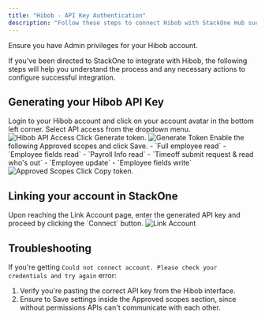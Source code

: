```yaml
---
title: "Hibob - API Key Authentication"
description: "Follow these steps to connect Hibob with StackOne Hub successfully."
---
```



<Warning>
  Ensure you have Admin privileges for your Hibob account.
</Warning>

If you've been directed to StackOne to integrate with Hibob, the following steps will help you understand the process and any necessary actions to configure successful integration.

## Generating your Hibob API Key

<Steps>
  <Step title="Login to Hibob">
    Login to your Hibob account and click on your account avatar in the bottom left corner. Select API access from the dropdown menu.
    <Frame>
      <img className='rounded-md' style={{ margin: '0 auto', border: '1px solid #efefef' }} alt="Hibob API Access" src="/images/hibob/image1.png" />
    </Frame>
  </Step>

  <Step title="Generate token">
    Click Generate token.
    <Frame>
      <img className='rounded-md' style={{ margin: '0 auto', border: '1px solid #efefef' }} alt="Generate Token" src="/images/hibob/image2.png" />
    </Frame>
  </Step>

  <Step title="Enable Approved Scopes">
    Enable the following Approved scopes and click Save.
    - `Full employee read`
    - `Employee fields read`
    - `Payroll Info read`
    - `Timeoff submit request & read who's out`
    - `Employee update`
    - `Employee fields write`
    <Frame>
      <img className='rounded-md' style={{ margin: '0 auto', border: '1px solid #efefef' }} alt="Approved Scopes" src="/images/hibob/image3.png" />
    </Frame>
  </Step>

  <Step title="Copy token">
    Click Copy token.
  </Step>
</Steps>

## Linking your account in StackOne

<Steps>
  <Step title="Enter API Key">
    Upon reaching the Link Account page, enter the generated API key and proceed by clicking the `Connect` button.
    <Frame>
      <img className='rounded-md' style={{ margin: '0 auto', border: '1px solid #efefef' }} alt="Link Account" src="/images/hibob/image4.png" />
    </Frame>
  </Step>
</Steps>

<IntegrationFooter />

## Troubleshooting

If you're getting `Could not connect account. Please check your credentials and try again` error:

1. Verify you're pasting the correct API key from the Hibob interface.
2. Ensure to Save settings inside the Approved scopes section, since without permissions APIs can't communicate with each other.

